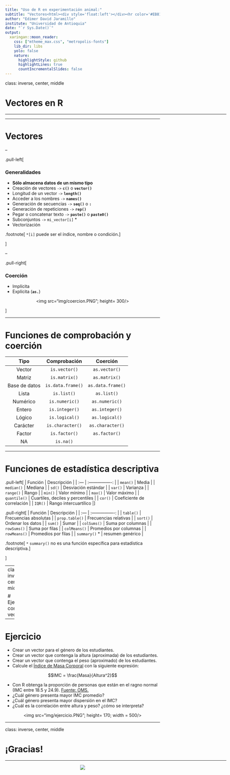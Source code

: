 ```yaml
---
title: "Uso de R en experimentación animal:"
subtitle: "Vectores<html><div style='float:left'></div><hr color='#EB811B' size=1px width=800px></html>"
author: "Edimer David Jaramillo"
institute: "Universidad de Antioquia"
date: "`r Sys.Date()`"
output:
  xaringan::moon_reader:
    css: ["mtheme_max.css", "metropolis-fonts"]
    lib_dir: libs
    yolo: false
    nature:
      highlightStyle: github
      highlightLines: true
      countIncrementalSlides: false
---
```


class: inverse, center, middle

# Vectores en R
<html><div style='float:left'></div><hr color='#EB811B' size=1px width=720px></html> 

---

# Vectores

--

.pull-left[

### Generalidades

- **Sólo almacena datos de un mismo tipo**
- Creación de vectores `->` **`c()`** o **`vector()`**
- Longitud de un vector `->` **`length()`** 
- Acceder a los nombres `->` **`names()`** 
- Generación de secuencias `->` **`seq()`** o **`:`**
- Generación de repeticiones `->` **`rep()`**
- Pegar o concatenar texto `->` **`paste()`** o **`paste0()`**
- Subconjuntos `->` `mi_vector[i]` *
- Vectorización

.footnote[
`*[i]` puede ser el índice, nombre o condición.
]

]

--

.pull-right[

### Coerción


- Implícita 
- Explícita (**`as.`**)

<center>
<img src="img/coercion.PNG"; height= 300/>
</center>

]

---

# Funciones de comprobación y coerción

| Tipo | Comprobación | Coerción |
| :---: | :----: | :----: |
| Vector | `is.vector()` | `as.vector()` |
| Matriz | `is.matrix()` | `as.matrix()` |
| Base de datos | `is.data.frame()` | `as.data.frame()` |
| Lista | `is.list()`| `as.list()` |
| Numérico | `is.numeric()` | `as.numeric()` |
| Entero | `is.integer()` | `as.integer()` |
| Lógico | `is.logical()`| `as.logical()` |
| Carácter | `is.character()`| `as.character()` |
| Factor | `is.factor()`| `as.factor()` |
| NA | `is.na()` |  |

---

# Funciones de estadística descriptiva

.pull-left[
| Función | Descripción |
| :--- | :----------------: |
| `mean()` | Media |
| `median()` | Mediana |
| `sd()` | Desviación estándar |
| `var()` | Varianza |
| `range()` | Rango |
| `min()` | Valor mínimo |
| `max()` | Valor máximo |
| `quantile()` | Cuartiles, deciles y percentiles |
| `cor()` | Coeficiente de correlación |
| `IQR()` | Rango intercuartílico |
]

.pull-right[
| Función | Descripción |
| :--- | :----------------: |
| `table()` | Frecuencias absolutas |
| `prop.table()` | Frecuencias relativas |
| `sort()` | Ordenar los datos |
| `sum()` | Sumar |
| `colSums()` | Suma por columnas |
| `rowSums()` | Suma por filas |
| `colMeans()` | Promedios por columnas |
| `rowMeans()` | Promedios por filas |
| `summary()` * | resumen genérico |

.footnote[
`*` `summary()` no es una función específica para estadística descriptiva.
]

]



---
class: inverse, center, middle

# Ejercicio con vectores
<html><div style='float:left'></div><hr color='#EB811B' size=1px width=720px></html>

---

# Ejercicio 

- Crear un vector para el género de los estudiantes.
- Crear un vector que contenga la altura (aproximada) de los estudiantes.
- Crear un vector que contenga el peso (aproximado) de los estudiantes.
- Calcule el [Índice de Masa Corporal](https://es.wikipedia.org/wiki/%C3%8Dndice_de_masa_corporal) con la siguiente expresión:

$$IMC = \frac{Masa}{Altura^2}$$

- Con R obtenga la proporción de personas que están en el ragno normal (IMC entre 18.5 y 24.9). [Fuente: OMS.](https://www.who.int/features/factfiles/obesity/facts/es/#:~:text=El%20%C3%ADndice%20de%20masa%20corporal,igual%20o%20superior%20a%2030.)
- ¿Cuál género presenta mayor IMC promedio?
- ¿Cuál género presenta mayor dispersión en el IMC?
- ¿Cuál es la correlación entre altura y peso? ¿cómo se interpreta?


<center>
<img src="img/ejercicio.PNG"; height= 170; width = 500/>
</center>

---
class: inverse, center, middle

# ¡Gracias!

<html><div style='float:left'></div><hr color='#EB811B' size=1px width=720px></html> 

<center>
<img src="img/gracias.gif"/>
</center>

